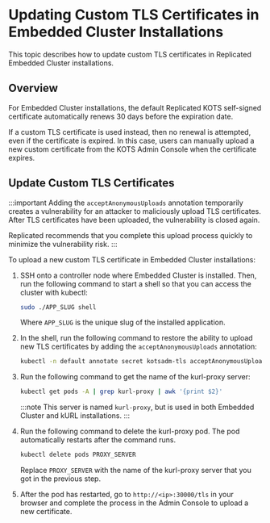 # Updating Custom TLS Certificates in Embedded Cluster Installations

This topic describes how to update custom TLS certificates in Replicated Embedded Cluster installations.

## Overview

For Embedded Cluster installations, the default Replicated KOTS self-signed certificate automatically renews 30 days before the expiration date.

If a custom TLS certificate is used instead, then no renewal is attempted, even if the certificate is expired. In this case, users can manually upload a new custom certificate from the KOTS Admin Console when the certificate expires.

## Update Custom TLS Certificates

:::important
Adding the `acceptAnonymousUploads` annotation temporarily creates a vulnerability for an attacker to maliciously upload TLS certificates. After TLS certificates have been uploaded, the vulnerability is closed again.

Replicated recommends that you complete this upload process quickly to minimize the vulnerability risk.
:::

To upload a new custom TLS certificate in Embedded Cluster installations:

1. SSH onto a controller node where Embedded Cluster is installed. Then, run the following command to start a shell so that you can access the cluster with kubectl:

   ```bash
   sudo ./APP_SLUG shell
   ```
   Where `APP_SLUG` is the unique slug of the installed application.

1. In the shell, run the following command to restore the ability to upload new TLS certificates by adding the `acceptAnonymousUploads` annotation:

   ```bash
   kubectl -n default annotate secret kotsadm-tls acceptAnonymousUploads=1 --overwrite
   ```

1. Run the following command to get the name of the kurl-proxy server:

   ```bash
   kubectl get pods -A | grep kurl-proxy | awk '{print $2}'
   ```
   :::note
   This server is named `kurl-proxy`, but is used in both Embedded Cluster and kURL installations.
   :::

1. Run the following command to delete the kurl-proxy pod. The pod automatically restarts after the command runs.

   ```bash
   kubectl delete pods PROXY_SERVER
   ```

   Replace `PROXY_SERVER` with the name of the kurl-proxy server that you got in the previous step.

1. After the pod has restarted, go to `http://<ip>:30000/tls` in your browser and complete the process in the Admin Console to upload a new certificate.
